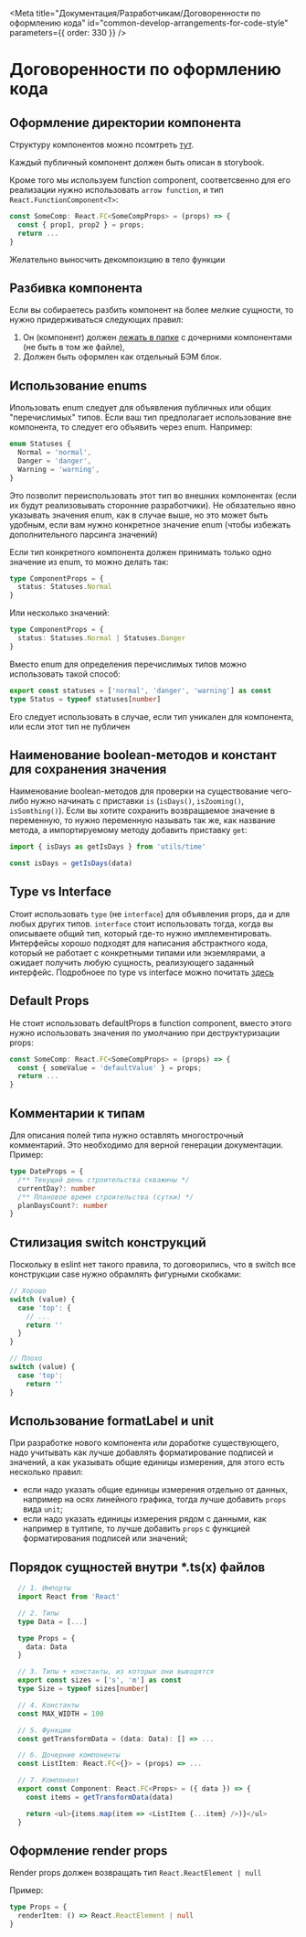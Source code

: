 
<Meta
  title="Документация/Разработчикам/Договоренности по оформлению кода"
  id="common-develop-arrangements-for-code-style"
  parameters={{ order: 330 }}
/>

# Договоренности по оформлению кода

## Оформление директории компонента

Структуру компонентов можно псомтреть [тут](/?path=/docs/сommon-file-structure-components--page).

Каждый публичный компонент должен быть описан в storybook.

Кроме того мы используем function component, соответсвенно для его реализации нужно использовать `arrow function`, и тип `React.FunctionComponent<T>`:

```typescript
const SomeComp: React.FC<SomeCompProps> = (props) => {
  const { prop1, prop2 } = props;
  return ...
}
```

Желательно выносчить декомпоизцию в тело функции

## Разбивка компонента

Если вы собираетесь разбить компонент на более мелкие сущности, то нужно придерживаться следующих правил:

1. Он (компонент) должен [лежать в папке](/?path=/docs/сommon-file-structure-components--page) с дочерними компонентами (не быть в том же файле),
2. Должен быть оформлен как отдельный БЭМ блок.

## Использование enums

Ипользовать enum следует для объявления публичных или общих "перечислимых" типов. Если ваш тип предполагает использование вне компонента, то следует его объявить через enum. Например:

```typescript
enum Statuses {
  Normal = 'normal',
  Danger = 'danger',
  Warning = 'warning',
}
```

Это позволит переиспользовать этот тип во внешних компонентах (если их будут реализовывать сторонние разработчики). Не обязательно явно указывать значения enum, как в случае выше, но это может быть удобным, если вам нужно конкретное значение enum (чтобы избежать дополнительного парсинга значений)

Если тип конкретного компонента должен принимать только одно значение из enum, то можно делать так:

```typescript
type ComponentProps = {
  status: Statuses.Normal
}
```

Или несколько значений:

```typescript
type ComponentProps = {
  status: Statuses.Normal | Statuses.Danger
}
```

Вместо enum для определения перечислимых типов можно использовать такой способ:

```typescript
export const statuses = ['normal', 'danger', 'warning'] as const
type Status = typeof statuses[number]
```

Его следует использовать в случае, если тип уникален для компонента, или если этот тип не публичен

## Наименование boolean-методов и констант для сохранения значения

Наименование boolean-методов для проверки на существование чего-либо нужно начинать с приставки `is` (`isDays()`, `isZooming()`, `isSomthing()`).
Если вы хотите сохранить возвращаемое значение в переменную, то нужно переменную называть так же, как название метода, а импортируемому методу добавить приставку `get`:

```typescript
import { isDays as getIsDays } from 'utils/time'

const isDays = getIsDays(data)
```

## Type vs Interface

Стоит использовать `type` (не `interface`) для объявления props, да и для любых других типов. `interface` стоит использовать тогда, когда вы описываете общий тип, который где-то нужно имплементировать. Интерфейсы хорошо подходят для написания абстрактного кода, который не работает с конкретными типами или экземлярами, а ожидает получить любую сущность, реализующего заданный интерфейс. Подробноее по type vs interface можно почитать [здесь](https://medium.com/@martin_hotell/interface-vs-type-alias-in-typescript-2-7-2a8f1777af4c)

## Default Props

Не стоит использовать defaultProps в function component, вместо этого нужно использовать значения по умолчанию при деструктуризации props:

```typescript
const SomeComp: React.FC<SomeCompProps> = (props) => {
  const { someValue = 'defaultValue' } = props;
  return ...
}
```

## Комментарии к типам

Для описания полей типа нужно оставлять многострочный комментарий. Это необходимо для верной генерации документации. Пример:

```typescript
type DateProps = {
  /** Текущий день строительства скважины */
  currentDay?: number
  /** Плановое время строительства (сутки) */
  planDaysCount?: number
}
```

## Стилизация switch конструкций

Поскольку в eslint нет такого правила, то договорились, что в switch все конструкции case нужно обрамлять фигурными скобками:

```typescript
// Хорошо
switch (value) {
  case 'top': {
    // ...
    return ''
  }
}

// Плохо
switch (value) {
  case 'top':
    return ''
}
```

## Использование formatLabel и unit

При разработке нового компонента или доработке существующего, надо учитывать
как лучше добавлять форматирование подписей и значений, а как указывать общие
единицы измерения, для этого есть несколько правил:

- если надо указать общие единицы измерения отдельно от данных, например на
  осях линейного графика, тогда лучше добавить `props` вида `unit`;
- если надо указать единицы измерения рядом с данными, как например в тултипе,
  то лучше добавить `props` с функцией форматирования подписей или значений;

## Порядок сущностей внутри \*.ts(x) файлов

```typescript
  // 1. Импорты
  import React from 'React'

  // 2. Типы
  type Data = [...]

  type Props = {
    data: Data
  }

  // 3. Типы + константы, из которых они выводятся
  export const sizes = ['s', 'm'] as const
  type Size = typeof sizes[number]

  // 4. Константы
  const MAX_WIDTH = 100

  // 5. Функции
  const getTransformData = (data: Data): [] => ...

  // 6. Дочерние компоненты
  const ListItem: React.FC<{}> = (props) => ...

  // 7. Компонент
  export const Component: React.FC<Props> = ({ data }) => {
    const items = getTransformData(data)

    return <ul>{items.map(item => <ListItem {...item} />)}</ul>
  }
```

## Оформление render props

Render props должен возвращать тип `React.ReactElement | null`

Пример:

```typescript
type Props = {
  renderItem: () => React.ReactElement | null
}
```
